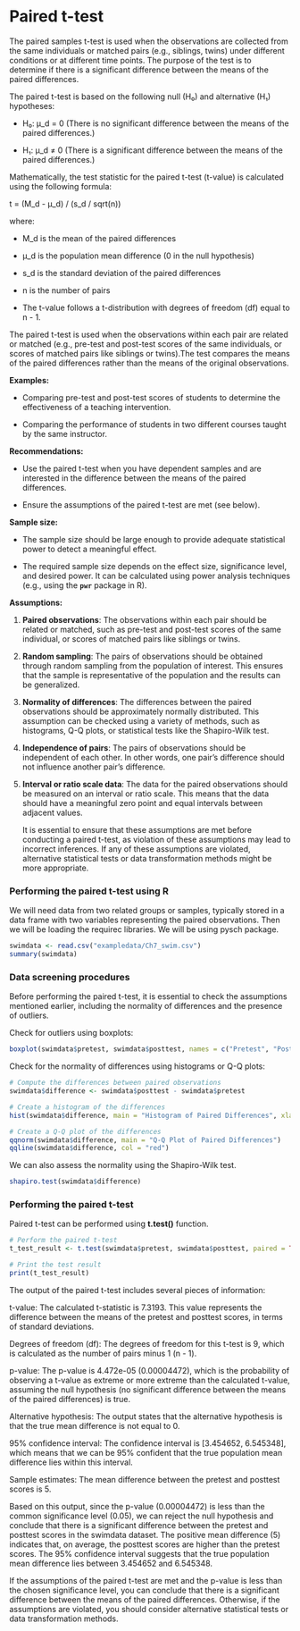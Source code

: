 # Paired t-test

The paired samples t-test is used when the observations are collected from the same individuals or matched pairs (e.g., siblings, twins) under different conditions or at different time points. The purpose of the test is to determine if there is a significant difference between the means of the paired differences.

The paired t-test is based on the following null (H₀) and alternative (H₁) hypotheses:

-   H₀: μ_d = 0 (There is no significant difference between the means of the paired differences.)

-   H₁: μ_d ≠ 0 (There is a significant difference between the means of the paired differences.)

Mathematically, the test statistic for the paired t-test (t-value) is calculated using the following formula:

t = (M_d - μ_d) / (s_d / sqrt(n))

where:

-   M_d is the mean of the paired differences

-   μ_d is the population mean difference (0 in the null hypothesis)

-   s_d is the standard deviation of the paired differences

-   n is the number of pairs

-   The t-value follows a t-distribution with degrees of freedom (df) equal to n - 1.

The paired t-test is used when the observations within each pair are related or matched (e.g., pre-test and post-test scores of the same individuals, or scores of matched pairs like siblings or twins).The test compares the means of the paired differences rather than the means of the original observations.

**Examples:**

-   Comparing pre-test and post-test scores of students to determine the effectiveness of a teaching intervention.

-   Comparing the performance of students in two different courses taught by the same instructor.

**Recommendations:**

-   Use the paired t-test when you have dependent samples and are interested in the difference between the means of the paired differences.

-   Ensure the assumptions of the paired t-test are met (see below).

**Sample size:**

-   The sample size should be large enough to provide adequate statistical power to detect a meaningful effect.

-   The required sample size depends on the effect size, significance level, and desired power. It can be calculated using power analysis techniques (e.g., using the **`pwr`** package in R).

**Assumptions:**

1.  **Paired observations**: The observations within each pair should be related or matched, such as pre-test and post-test scores of the same individual, or scores of matched pairs like siblings or twins.

2.  **Random sampling**: The pairs of observations should be obtained through random sampling from the population of interest. This ensures that the sample is representative of the population and the results can be generalized.

3.  **Normality of differences**: The differences between the paired observations should be approximately normally distributed. This assumption can be checked using a variety of methods, such as histograms, Q-Q plots, or statistical tests like the Shapiro-Wilk test.

4.  **Independence of pairs**: The pairs of observations should be independent of each other. In other words, one pair's difference should not influence another pair's difference.

5.  **Interval or ratio scale data**: The data for the paired observations should be measured on an interval or ratio scale. This means that the data should have a meaningful zero point and equal intervals between adjacent values.

    It is essential to ensure that these assumptions are met before conducting a paired t-test, as violation of these assumptions may lead to incorrect inferences. If any of these assumptions are violated, alternative statistical tests or data transformation methods might be more appropriate.

### **Performing the paired t-test using R**

We will need data from two related groups or samples, typically stored in a data frame with two variables representing the paired observations. Then we will be loading the requirec libraries. We will be using pysch package.

````r
swimdata <- read.csv("exampledata/Ch7_swim.csv")
summary(swimdata)
````

### Data screening procedures
Before performing the paired t-test, it is essential to check the assumptions mentioned earlier, including the normality of differences and the presence of outliers.

Check for outliers using boxplots:

````r
boxplot(swimdata$pretest, swimdata$posttest, names = c("Pretest", "Posttest"), ylab = "Scores", main = "Boxplots for Pretest and Posttest")
````

Check for the normality of differences using histograms or Q-Q plots:

````r
# Compute the differences between paired observations
swimdata$difference <- swimdata$posttest - swimdata$pretest

# Create a histogram of the differences
hist(swimdata$difference, main = "Histogram of Paired Differences", xlab = "Difference", ylab = "Frequency")

# Create a Q-Q plot of the differences
qqnorm(swimdata$difference, main = "Q-Q Plot of Paired Differences")
qqline(swimdata$difference, col = "red")
````

We can also assess the normality using  the Shapiro-Wilk test.

````r
shapiro.test(swimdata$difference)
````

### Performing the paired t-test

Paired t-test can be performed using **t.test()** function.

````r
# Perform the paired t-test
t_test_result <- t.test(swimdata$pretest, swimdata$posttest, paired = TRUE)

# Print the test result
print(t_test_result)

````

The output of the paired t-test includes several pieces of information:

t-value: The calculated t-statistic is 7.3193. This value represents the difference between the means of the pretest and posttest scores, in terms of standard deviations.

Degrees of freedom (df): The degrees of freedom for this t-test is 9, which is calculated as the number of pairs minus 1 (n - 1).

p-value: The p-value is 4.472e-05 (0.00004472), which is the probability of observing a t-value as extreme or more extreme than the calculated t-value, assuming the null hypothesis (no significant difference between the means of the paired differences) is true.

Alternative hypothesis: The output states that the alternative hypothesis is that the true mean difference is not equal to 0.

95% confidence interval: The confidence interval is [3.454652, 6.545348], which means that we can be 95% confident that the true population mean difference lies within this interval.

Sample estimates: The mean difference between the pretest and posttest scores is 5.

Based on this output, since the p-value (0.00004472) is less than the common significance level (0.05), we can reject the null hypothesis and conclude that there is a significant difference between the pretest and posttest scores in the swimdata dataset. The positive mean difference (5) indicates that, on average, the posttest scores are higher than the pretest scores. The 95% confidence interval suggests that the true population mean difference lies between 3.454652 and 6.545348.

If the assumptions of the paired t-test are met and the p-value is less than the chosen significance level, you can conclude that there is a significant difference between the means of the paired differences. Otherwise, if the assumptions are violated, you should consider alternative statistical tests or data transformation methods.